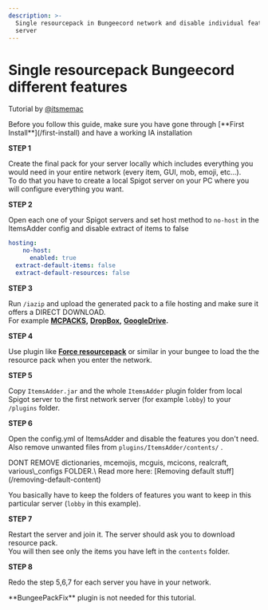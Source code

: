 ```yaml
---
description: >-
  Single resourcepack in Bungeecord network and disable individual features per
  server
---
```


# Single resourcepack Bungeecord different features

Tutorial by [@itsmemac](https://github.com/LoneDev6/Wiki-ItemsAdder/pull/35)


<Note>
Before you follow this guide, make sure you have gone through [**First Install**](/first-install) and have a working IA installation
</Note>


**STEP 1**

Create the final pack for your server locally which includes everything you would need in your entire network (every item, GUI, mob, emoji, etc...).\
To do that you have to create a local Spigot server on your PC where you will configure everything you want.

**STEP 2**

Open each one of your Spigot servers and set host method to `no-host` in the ItemsAdder config and disable extract of items to false


```yaml config.yml lines icon="yaml"
hosting:
    no-host:
      enabled: true
  extract-default-items: false
  extract-default-resources: false
```


**STEP 3**

Run `/iazip` and upload the generated pack to a file hosting and make sure it offers a DIRECT DOWNLOAD.\
For example [**MCPACKS**](https://mc-packs.net/)**,** [**DropBox**](/../plugin-usage/resourcepack-hosting/resourcepack-on-dropbox)**,** [**GoogleDrive**](/../plugin-usage/resourcepack-hosting/google-drive)**.**

**STEP 4**

Use plugin like [**Force resourcepack**](https://www.spigotmc.org/resources/force-resourcepacks.10499/) or similar in your bungee to load the the resource pack when you enter the network.

**STEP 5**

Copy `ItemsAdder.jar` and the whole `ItemsAdder` plugin folder from local Spigot server to the first network server (for example `lobby`) to your `/plugins` folder.

**STEP 6**

Open the config.yml of ItemsAdder and disable the features you don't need.\
Also remove unwanted files from `plugins/ItemsAdder/contents/` .


<Warning>
DONT REMOVE dictionaries, mcemojis, mcguis, mcicons, realcraft, various\_configs FOLDER.\
Read more here: [Removing default stuff](/removing-default-content)
</Warning>


You basically have to keep the folders of features you want to keep in this particular server (`lobby` in this example).

**STEP 7**

Restart the server and join it. The server should ask you to download resource pack.\
You will then see only the items you have left in the `contents` folder.

**STEP 8**

Redo the step 5,6,7 for each server you have in your network.


<Note>
**BungeePackFix** plugin is not needed for this tutorial.
</Note>


